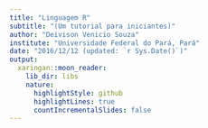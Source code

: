 ```yaml
---
title: "Linguagem R"
subtitle: "(Um tutorial para iniciantes)"
author: "Deivison Venicio Souza"
institute: "Universidade Federal do Pará, Pará"
date: "2016/12/12 (updated: `r Sys.Date()`)"
output:
  xaringan::moon_reader:
    lib_dir: libs
    nature:
      highlightStyle: github
      highlightLines: true
      countIncrementalSlides: false
---
```


